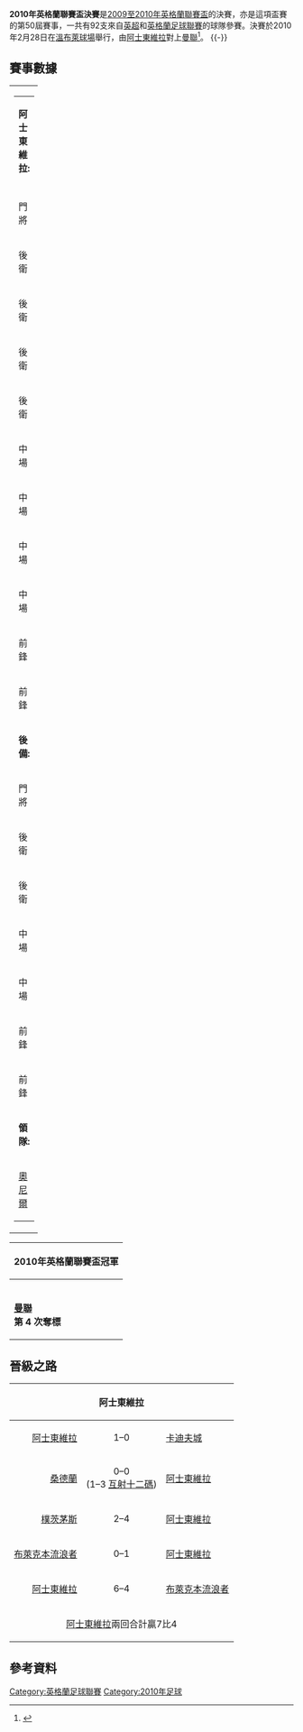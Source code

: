 {{noteTA
|G1=uefa
|G2=MUFC
|G3=laliga
|T=2010年英格蘭聯賽盃決賽
}}
{{Infobox football match
| title                   = 2010年英格蘭聯賽盃決賽
| image                   = [[File:2010_League_Cup_Final_Programme.png|200px]]
| event                   = [[2009至2010年英格蘭聯賽盃|2009至2010年英格蘭聯賽盃]]
| team1                   = [[阿士東維拉|阿士東維拉]]
| team1association        = <!-- 注释出：[[File:Aston_Villa_logo.svg|75px]] -->
| team1score              = 1
| team2                   = [[曼徹斯特聯合足球俱樂部|曼聯]]
| team2association        = <!-- 注释出：[[File:ManchesterUnitedFC.svg|100px]] -->
| team2score              = 2
| details                 = 
| date                    = 2010年2月28日
| stadium                 = {{flagicon|ENG}} [[溫布萊球場|溫布萊球場]]
| city                    = [[倫敦|倫敦]]
| man_of_the_match1a      = {{flagicon|ECU}} [[安東尼奧·瓦倫西亞|華蘭西亞]]（曼聯）<ref>{{cite news |first=Frank |last=Malley |title=Fergie: Villa couldn't handle Valencia |url=http://www.manchestereveningnews.co.uk/sport/football/manchester_united/s/1194251_fergie_villa_couldnt_handle_valencia |work=manchestereveningnews.co.uk |publisher=M.E.N. Media |date=2010年3月1日 |accessdate=2010年3月4日 |archive-date=2019年12月15日 |archive-url=https://web.archive.org/web/20191215025755/http://www.manchestereveningnews.co.uk/sport/football/manchester_united/s/1194251_fergie_villa_couldnt_handle_valencia |dead-url=no }}</ref>
| referee                 = {{flagicon|ENG}} 杜特 ([[英格蘭|英格蘭]])<ref>{{cite news |title=Officials named for Carling Cup final |url=http://www.football-league.co.uk/carlingcup/news/20100201/officials-named-for-carling-cup-final_2245684_1952090 |work=football-league.co.uk |publisher=The Football Association |date=2010年2月1日 |accessdate=2010年2月4日 |deadurl=yes |archiveurl=https://web.archive.org/web/20100204233948/http://www.football-league.co.uk/carlingcup/news/20100201/officials-named-for-carling-cup-final_2245684_1952090 |archivedate=2010年2月4日 }}</ref>
| attendance              = 88,596
| weather                 = 
| previous                = [[2009年英格蘭聯賽盃決賽|2009]]
| next                    = [[2011年英格蘭聯賽盃決賽|2011]]
}}
'''2010年英格蘭聯賽盃決賽'''是[[2009至2010年英格蘭聯賽盃|2009至2010年英格蘭聯賽盃]]的決賽，亦是這項盃賽的第50屆賽事，一共有92支來自[[英超|英超]]和[[英格蘭足球聯賽|英格蘭足球聯賽]]的球隊參賽。決賽於2010年2月28日在[[溫布萊球場|溫布萊球場]]舉行，由[[阿士東維拉|阿士東維拉]]對上[[曼聯|曼聯]]<ref>{{cite news |title=Key Dates Revealed |url=http://www.football-league.co.uk/page/News/CarlingCupNews/0,,10794~1597362,00.html |work=football-league.co.uk |publisher=The Football League |date=2009年3月20日 |accessdate=2009年8月10日 |deadurl=yes |archiveurl=https://web.archive.org/web/20090814174109/http://www.football-league.co.uk/page/News/CarlingCupNews/0%2C%2C10794~1597362%2C00.html |archivedate=2009年8月14日 }}</ref>。
{{-}}

== 賽事數據 ==
{{footballbox
|date=2010年2月28日
|time=16:00 [[格林尼治標準時間|GMT]]
|team1=[[阿士東維拉|阿士東維拉]]
|score=1 – 2
|report=[http://news.bbc.co.uk/sport2/hi/football/league_cup/8531179.stm 報告]
|team2=[[曼聯|曼聯]]
|goals1= [[占士米拿|占士米拿]] {{goal|5|[[十二碼|十二碼]]}}
|goals2= [[奧雲|奧雲]] {{goal|13}}<br> [[朗尼|朗尼]] {{goal|74}}
|stadium=[[溫布萊球場|溫布萊球場]], [[倫敦|倫敦]]
|attendance=88,596
|referee=杜特 }}
{| width="100%"
|valign="top" width="50%"|
{| style="font-size: 90%" cellspacing="0" cellpadding="0"
|colspan="4"|'''阿士東維拉:'''
|-
!width=50| !!width=25|
|-
|門將 ||'''1''' ||{{flagicon|USA}} [[費度|費度]]
|-
|後衛 ||'''24'''||{{flagicon|ESP}} [[古拿|古拿]] || || {{suboff|80}}
|-
|後衛 ||'''29'''||{{flagicon|WAL}} [[占士哥連斯|占士哥連斯]] || {{yel|11}}
|-
|後衛 ||'''5''' ||{{flagicon|IRL}} [[李察·鄧尼|鄧尼]]
|-
|後衛 ||'''25'''||{{flagicon|ENG}} [[史提芬·禾洛克|禾洛克]]
|-
|中場 ||'''7''' ||{{flagicon|ENG}} [[艾殊利楊格|艾殊利楊格]]
|-
|中場 ||'''8''' ||{{flagicon|ENG}} [[占士米拿|占士米拿]]
|-
|中場 ||'''19'''||{{flagicon|BUL}} [[斯蒂利揚·彼得羅夫|-{zh-hans:彼得罗夫;zh-hk:柏度夫;zh-tw:彼得羅夫;}-]] ([[隊長_(足球)|c]])
|-
|中場 ||'''6''' ||{{flagicon|ENG}} [[斯圖爾特·唐寧|唐寧]] || {{yel|18}}
|-
|前鋒 ||'''18'''||{{flagicon|ENG}} [[希斯基|希斯基]]
|-
|前鋒 ||'''11'''||{{flagicon|ENG}} [[艾邦拉荷|艾邦拉荷]]
|-
|colspan=3|'''後備:'''
|-
|門將 ||'''22'''||{{flagicon|USA}} [[布拉德·古贊|古辛]]
|-
|後衛 ||'''2''' ||{{flagicon|ENG}} [[盧克·楊格|盧克楊格]]
|-
|後衛 ||'''23'''||{{flagicon|SEN}} [[比耶|比耶]]
|-
|中場 ||'''4''' ||{{flagicon|ENG}} [[薛維爾|薛維爾]]
|-
|中場 ||'''16'''||{{flagicon|ENG}} [[法比安·迪夫|戴夫]]
|-
|前鋒 ||'''10'''||{{flagicon|NOR}} [[卡維|卡維]] || || {{subon|80}}
|-
|前鋒 ||'''14'''||{{flagicon|ENG}} 迪科尼素
|-
|colspan=3|'''領隊:'''
|-
|colspan=4|{{flagicon|NIR}} [[馬田·奧尼爾|奧尼爾]]
|}
|valign="top"|[[File:Aston_Villa_vs_Man_Utd_2010-02-28.svg|300px]]
|valign="top" width="50%"|
{| style="font-size: 90%" cellspacing="0" cellpadding="0" align=center
|colspan="4"|'''曼聯:'''
|-
!width=50| !!width=25|
|-
|門將 ||'''29'''||{{flagicon|POL}} [[古斯錫|古斯錫]]
|-
|後衛 ||'''21'''||{{flagicon|BRA}} [[拉斐爾·達·席爾瓦|拉菲爾達斯華]] || || {{suboff|66}}
|-
|後衛 ||'''15'''||{{flagicon|SRB}} [[維迪|維迪]] || {{yel|68}}
|-
|後衛 ||'''23'''||{{flagicon|NIR}} [[莊尼·伊雲斯|伊雲斯]]
|-
|後衛 ||'''3''' ||{{flagicon|FRA}} [[艾夫拿|艾夫拿]] ([[隊長_(足球)|c]]) || {{yel|41}}
|-
|中場 ||'''25'''||{{flagicon|ECU}} [[安东尼奥·瓦伦西亚|華蘭西亞]]
|-
|中場 ||'''24'''||{{flagicon|SCO}} [[費查|費查]]
|-
|中場 ||'''16'''||{{flagicon|ENG}} [[卡域克|卡域克]]
|-
|中場 ||'''13'''||{{flagicon|KOR}} [[朴智星|朴智星]] || || {{suboff|85}}
|-
|前鋒 ||'''7''' ||{{flagicon|ENG}} [[米高·奧雲|奧雲]] || || {{suboff|42}}
|-
|前鋒 ||'''9''' ||{{flagicon|BUL}} [[貝碧托夫|貝碧托夫]]
|-
|colspan=3|'''後備:'''
|-
|門將 ||'''12'''||{{flagicon|ENG}} [[賓·科士打_(足球運動員)|賓科士打]]
|-
|後衛 ||'''2''' ||{{flagicon|ENG}} [[加利尼維利|加利尼維利]] || || {{subon|66}}
|-
|後衛 ||'''6''' ||{{flagicon|ENG}} [[韋斯·布朗|布朗]]
|-
|中場 ||'''18'''||{{flagicon|ENG}} [[史高斯|史高斯]]
|-
|中場 ||'''28'''||{{flagicon|IRL}} [[戴倫·吉遜|傑遜]] || || {{subon|85}}
|-
|前鋒 ||'''10'''||{{flagicon|ENG}} [[朗尼|朗尼]] || || {{subon|42}}
|-
|前鋒 ||'''32'''||{{flagicon|SEN}} [[馬默·比萊姆·迪烏夫|馬美迪奧夫]]
|-
|colspan=3|'''領隊:'''
|-
|colspan=4|{{flagicon|SCO}} [[費格遜|費格遜]]
|}
|}

{| class="wikitable" style="text-align: center; margin: 0 auto;"
|-
!'''2010年英格蘭聯賽盃'''冠軍
|-
|<!-- 注释出：[[File:ManchesterUnitedFC.svg|120px]] --><br />'''[[曼聯|曼聯]]'''<br />'''第 4 次奪標'''
|}

==晉級之路==
{{see also|2009至2010年英格蘭聯賽盃}}

{| class="wikitable"
|-
!colspan="3"|阿士東維拉!!輪次!!colspan="3"|曼聯
|-
|align="right"|[[阿士東維拉|阿士東維拉]]||align="center"|1–0||[[卡迪夫城|卡迪夫城]]||align="center"|'''第三輪'''||align="right"|[[曼聯|曼聯]]||align="center"|1–0||[[狼隊|狼隊]]
|-
|align="right"|[[桑德蘭足球俱樂部|桑德蘭]]||align="center"|0–0<br />(1–3 [[互射十二碼|互射十二碼]])||[[阿士東維拉|阿士東維拉]]||align="center"|'''第四輪'''||align="right"|[[班士利|班士利]]||align="center"|0–2||[[曼聯|曼聯]]
|-
|align="right"|[[樸茨茅斯足球俱樂部|樸茨茅斯]]||align="center"|2–4||[[阿士東維拉|阿士東維拉]]||align="center"|'''第五輪'''||align="right"|[[曼聯|曼聯]]||align="center"|2–0||[[熱刺|熱刺]]
|-
|align="right"|[[布萊克本流浪者|布萊克本流浪者]]||align="center"|0–1||[[阿士東維拉|阿士東維拉]]||rowspan="3" align="center"|'''準決賽'''||align="right"|[[曼城|曼城]]||align="center"|2–1||[[曼聯|曼聯]]
|-
|align="right"|[[阿士東維拉|阿士東維拉]]||align="center"|6–4||[[布萊克本流浪者|布萊克本流浪者]]||align="right"|[[曼聯|曼聯]]||align="center"|3–1||[[曼城|曼城]]
|-
|colspan="3" align="center"|[[阿士東維拉|阿士東維拉]]兩回合計贏7比4||colspan="3" align="center"|[[曼聯|曼聯]]兩回合計贏4比3
|}


== 參考資料 ==
{{reflist}}

[[Category:英格蘭足球聯賽|Category:英格蘭足球聯賽]]
[[Category:2010年足球|Category:2010年足球]]